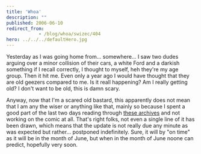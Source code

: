 ```yaml
---
title: 'Whoa'
description: ""
published: 2006-06-10
redirect_from: 
            - /blog/whoa/swizec/404
hero: ../../../defaultHero.jpg
---
```

Yesterday as I was going home from... somewhere... I saw two dudes arguing over a minor collision of their cars, a white Ford and a darkish something if I recall correctly, I thought to myself, heh they're my age group. Then it hit me. Even only a year ago I would have thought that they are old geezers compared to me. Is it reall happening? Am I really getting old? I don't want to be old, this is damn scary.  
  
Anyway, now that I'm a scared old bastard, this apparently does not mean that I am any the wiser or anything like that, mainly so because I spent a good part of the last two days reading through [these archives](http://www.reallifecomics.com) and not working on the comic at all. That's right folks, not even a single line of it has been drawn, which means that the update is not really due any minute as was expected but rather... postponed indefinitely. Sure, it will by "on time" as it will be in the month of June, but when in the month of June noone can predict, hopefully very soon.